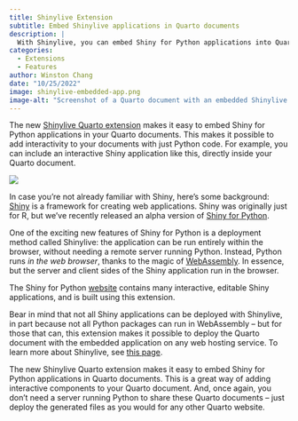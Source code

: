 ```yaml
---
title: Shinylive Extension
subtitle: Embed Shinylive applications in Quarto documents
description: |
  With Shinylive, you can embed Shiny for Python applications into Quarto documents and run the entire application (including the Python runtime) inside the user's web browser.
categories:
  - Extensions
  - Features
author: Winston Chang
date: "10/25/2022"
image: shinylive-embedded-app.png
image-alt: "Screenshot of a Quarto document with an embedded Shinylive application."
---
```



The new [Shinylive Quarto extension](https://github.com/quarto-ext/shinylive) makes it easy to embed Shiny for Python applications in your Quarto documents. This makes it possible to add interactivity to your documents with just Python code. For example, you can include an interactive Shiny application like this, directly inside your Quarto document.

[![](shinylive-embedded-app.png){.preview-image fig-align="center" fig-alt="Shinylive appplication embedded in a Quarto document."}](https://quarto-ext.github.io/shinylive/sine.html)

In case you're not already familiar with Shiny, here's some background: [Shiny](https://shiny.rstudio.com/) is a framework for creating web applications. Shiny was originally just for R, but we've recently released an alpha version of [Shiny for Python](https://shiny.rstudio.com/py/).

One of the exciting new features of Shiny for Python is a deployment method called Shinylive: the application can be run entirely within the browser, without needing a remote server running Python. Instead, Python runs _in the web browser_, thanks to the magic of [WebAssembly](https://webassembly.org/). In essence, but the server and client sides of the Shiny application run in the browser.

The Shiny for Python [website](https://shiny.rstudio.com/py/) contains many interactive, editable Shiny applications, and is built using this extension.

Bear in mind that not all Shiny applications can be deployed with Shinylive, in part because not all Python packages can run in WebAssembly -- but for those that can, this extension makes it possible to deploy the Quarto document with the embedded application on any web hosting service. To learn more about Shinylive, see [this page](https://shiny.rstudio.com/py/docs/shinylive.html).

The new Shinylive Quarto extension makes it easy to embed Shiny for Python applications in Quarto documents. This is a great way of adding interactive components to your Quarto document. And, once again, you don't need a server running Python to share these Quarto documents -- just deploy the generated files as you would for any other Quarto website.



